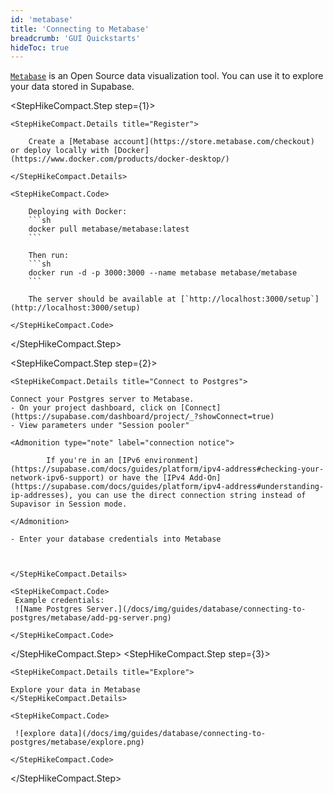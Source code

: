 ```yaml
---
id: 'metabase'
title: 'Connecting to Metabase'
breadcrumb: 'GUI Quickstarts'
hideToc: true
---
```


[`Metabase`](https://www.metabase.com/) is an Open Source data visualization tool. You can use it to explore your data stored in Supabase.

<StepHikeCompact>

  <StepHikeCompact.Step step={1}>

    <StepHikeCompact.Details title="Register">

        Create a [Metabase account](https://store.metabase.com/checkout) or deploy locally with [Docker](https://www.docker.com/products/docker-desktop/)

    </StepHikeCompact.Details>

    <StepHikeCompact.Code>

        Deploying with Docker:
        ```sh
        docker pull metabase/metabase:latest
        ```

        Then run:
        ```sh
        docker run -d -p 3000:3000 --name metabase metabase/metabase
        ```

        The server should be available at [`http://localhost:3000/setup`](http://localhost:3000/setup)

    </StepHikeCompact.Code>

  </StepHikeCompact.Step>

  <StepHikeCompact.Step step={2}>

    <StepHikeCompact.Details title="Connect to Postgres">

    Connect your Postgres server to Metabase.
    - On your project dashboard, click on [Connect](https://supabase.com/dashboard/project/_?showConnect=true)
    - View parameters under "Session pooler"

    <Admonition type="note" label="connection notice">

            If you're in an [IPv6 environment](https://supabase.com/docs/guides/platform/ipv4-address#checking-your-network-ipv6-support) or have the [IPv4 Add-On](https://supabase.com/docs/guides/platform/ipv4-address#understanding-ip-addresses), you can use the direct connection string instead of Supavisor in Session mode.

    </Admonition>

    - Enter your database credentials into Metabase



    </StepHikeCompact.Details>

    <StepHikeCompact.Code>
     Example credentials:
     ![Name Postgres Server.](/docs/img/guides/database/connecting-to-postgres/metabase/add-pg-server.png)

    </StepHikeCompact.Code>

  </StepHikeCompact.Step>
    <StepHikeCompact.Step step={3}>

    <StepHikeCompact.Details title="Explore">

    Explore your data in Metabase
    </StepHikeCompact.Details>

    <StepHikeCompact.Code>

     ![explore data](/docs/img/guides/database/connecting-to-postgres/metabase/explore.png)

    </StepHikeCompact.Code>

  </StepHikeCompact.Step>

</StepHikeCompact>
